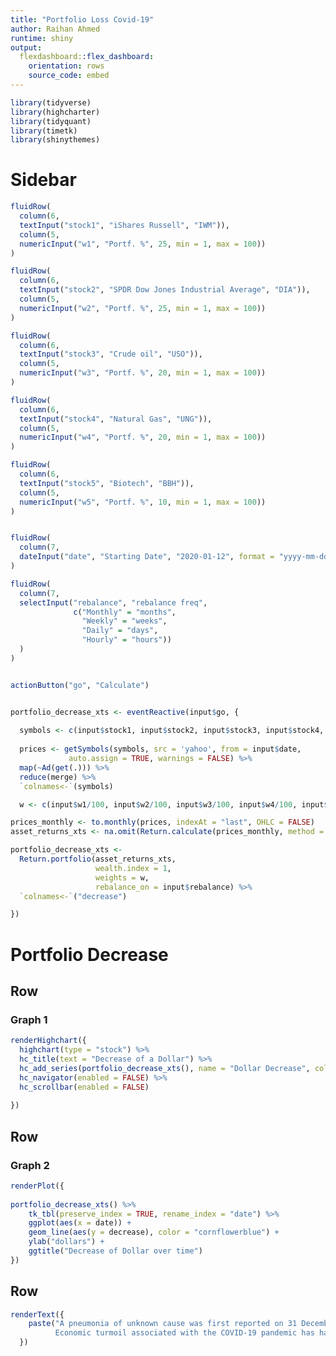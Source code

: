```yaml
---
title: "Portfolio Loss Covid-19"
author: Raihan Ahmed
runtime: shiny
output:
  flexdashboard::flex_dashboard:
    orientation: rows
    source_code: embed
---
```



```r
library(tidyverse)
library(highcharter)
library(tidyquant)
library(timetk)
library(shinythemes)
```

Sidebar {.sidebar}
=====================================


```r

fluidRow(
  column(6,
  textInput("stock1", "iShares Russell", "IWM")),
  column(5,
  numericInput("w1", "Portf. %", 25, min = 1, max = 100))
)  

fluidRow(
  column(6,
  textInput("stock2", "SPDR Dow Jones Industrial Average", "DIA")),
  column(5,
  numericInput("w2", "Portf. %", 25, min = 1, max = 100))
)

fluidRow(
  column(6,
  textInput("stock3", "Crude oil", "USO")),
  column(5,
  numericInput("w3", "Portf. %", 20, min = 1, max = 100))
)

fluidRow(
  column(6,
  textInput("stock4", "Natural Gas", "UNG")),
  column(5,
  numericInput("w4", "Portf. %", 20, min = 1, max = 100))
)

fluidRow(
  column(6,
  textInput("stock5", "Biotech", "BBH")),
  column(5,
  numericInput("w5", "Portf. %", 10, min = 1, max = 100))
)


fluidRow(
  column(7,
  dateInput("date", "Starting Date", "2020-01-12", format = "yyyy-mm-dd"))
)

fluidRow(
  column(7,
  selectInput("rebalance", "rebalance freq",
              c("Monthly" = "months",
                "Weekly" = "weeks",
                "Daily" = "days",
                "Hourly" = "hours"))
  )
)


actionButton("go", "Calculate")


portfolio_decrease_xts <- eventReactive(input$go, {
  
  symbols <- c(input$stock1, input$stock2, input$stock3, input$stock4, input$stock5)
  
  prices <- getSymbols(symbols, src = 'yahoo', from = input$date, 
             auto.assign = TRUE, warnings = FALSE) %>% 
  map(~Ad(get(.))) %>% 
  reduce(merge) %>%
  `colnames<-`(symbols)

  w <- c(input$w1/100, input$w2/100, input$w3/100, input$w4/100, input$w5/100)

prices_monthly <- to.monthly(prices, indexAt = "last", OHLC = FALSE)
asset_returns_xts <- na.omit(Return.calculate(prices_monthly, method = "log"))

portfolio_decrease_xts <- 
  Return.portfolio(asset_returns_xts, 
                   wealth.index = 1, 
                   weights = w, 
                   rebalance_on = input$rebalance) %>% 
  `colnames<-`("decrease")

})


```

Portfolio Decrease
=====================================  

Row {data-height=500}
-----------------------------------------------------------------------

### Graph 1

```r
renderHighchart({
  highchart(type = "stock") %>%
  hc_title(text = "Decrease of a Dollar") %>%
  hc_add_series(portfolio_decrease_xts(), name = "Dollar Decrease", color = "cornflowerblue") %>%
  hc_navigator(enabled = FALSE) %>% 
  hc_scrollbar(enabled = FALSE) 
  
})
```


Row {data-height=500}
-------------------------------------

### Graph 2 

```r
renderPlot({
 
portfolio_decrease_xts() %>% 
    tk_tbl(preserve_index = TRUE, rename_index = "date") %>% 
    ggplot(aes(x = date)) +
    geom_line(aes(y = decrease), color = "cornflowerblue") +
    ylab("dollars") + 
    ggtitle("Decrease of Dollar over time")
})
```


Row {data-height=500}
-------------------------------------

```r
renderText({ 
    paste("A pneumonia of unknown cause was first reported on 31 December 2019. The outbreak was declared a Public Health Emergency of International Concern - on 30 January 2020.
          Economic turmoil associated with the COVID-19 pandemic has had wide-ranging and severe impacts upon financial markets, including stock, bond, and commodity (including crude oil and gold) markets. Major events included a described Russia–Saudi Arabia oil price war after failing to reach an OPEC+ agreement that resulted in a collapse of crude oil prices and a stock market crash in March 2020. ", input$var)
  })
  
```
